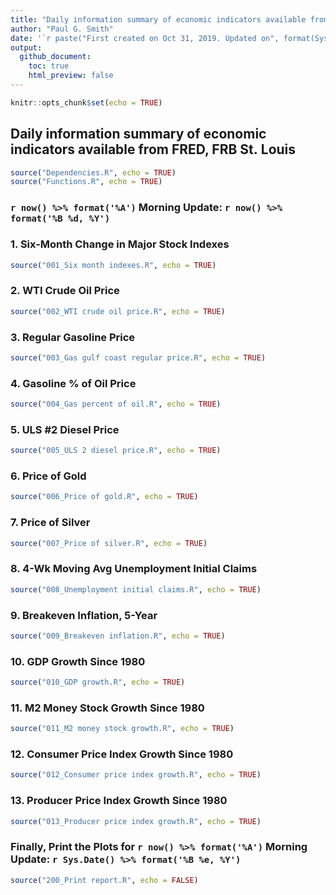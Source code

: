 ---
title: "Daily information summary of economic indicators available from FRED, FRB St. Louis"
author: "Paul G. Smith"
date: '`r paste("First created on Oct 31, 2019. Updated on", format(Sys.Date(),"%b %d, %Y"))`'
output: 
  github_document:
    toc: true
    html_preview: false
---

```{r setup, include=FALSE}
knitr::opts_chunk$set(echo = TRUE)
```

## Daily information summary of economic indicators available from FRED, FRB St. Louis


```{r echo=TRUE, message=TRUE, warning=TRUE}
source("Dependencies.R", echo = TRUE)
source("Functions.R", echo = TRUE)

```

### `r now() %>% format('%A')` Morning Update: `r now() %>% format('%B %d, %Y')`


### 1. Six-Month Change in Major Stock Indexes

```{r echo=TRUE, message=TRUE, warning=TRUE}
source("001_Six month indexes.R", echo = TRUE)
```

### 2. WTI Crude Oil Price

```{r echo=TRUE, message=TRUE, warning=TRUE}
source("002_WTI crude oil price.R", echo = TRUE)
```

### 3. Regular Gasoline Price

```{r echo=TRUE, message=TRUE, warning=TRUE}
source("003_Gas gulf coast regular price.R", echo = TRUE)
```

### 4. Gasoline % of Oil Price

```{r echo=TRUE, message=TRUE, warning=TRUE}
source("004_Gas percent of oil.R", echo = TRUE)
```

### 5. ULS #2 Diesel Price

```{r echo=TRUE, message=TRUE, warning=TRUE}
source("005_ULS 2 diesel price.R", echo = TRUE)
```

### 6. Price of Gold

```{r echo=TRUE, message=TRUE, warning=TRUE}
source("006_Price of gold.R", echo = TRUE)
```

### 7. Price of Silver

```{r echo=TRUE, message=TRUE, warning=TRUE}
source("007_Price of silver.R", echo = TRUE)
```

### 8. 4-Wk Moving Avg Unemployment Initial Claims

```{r echo=TRUE, message=TRUE, warning=TRUE}
source("008_Unemployment initial claims.R", echo = TRUE)
```

### 9. Breakeven Inflation, 5-Year

```{r echo=TRUE, message=TRUE, warning=TRUE}
source("009_Breakeven inflation.R", echo = TRUE)
```

### 10. GDP Growth Since 1980

```{r echo=TRUE, message=TRUE, warning=TRUE}
source("010_GDP growth.R", echo = TRUE)
```

### 11. M2 Money Stock Growth Since 1980

```{r echo=TRUE, message=TRUE, warning=TRUE}
source("011_M2 money stock growth.R", echo = TRUE)
```

### 12. Consumer Price Index Growth Since 1980

```{r echo=TRUE, message=TRUE, warning=TRUE}
source("012_Consumer price index growth.R", echo = TRUE)
```

### 13. Producer Price Index Growth Since 1980

```{r echo=TRUE, message=TRUE, warning=TRUE}
source("013_Producer price index growth.R", echo = TRUE)
```

### Finally, Print the Plots for `r now() %>% format('%A')` Morning Update: `r Sys.Date() %>% format('%B %e, %Y')`


```{r echo=FALSE, message=FALSE, warning=FALSE}
source("200_Print report.R", echo = FALSE)
```